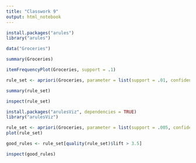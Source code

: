 ```yaml
---
title: "Classwork 9"
output: html_notebook
---
```



```r
install.packages("arules")
library("arules")
```
```r
data("Groceries")
```

```r
summary(Groceries)
```

```r
itemFrequencyPlot(Groceries, support = .1)
```

```r
rule_set <- apriori(Groceries, parameter = list(support = .01, confidence = .5))
```

```r
summary(rule_set)
```

```r
inspect(rule_set)
```

```r
install.packages("arulesViz", dependencies = TRUE)
library("arulesViz")
```

```r
rule_set <- apriori(Groceries, parameter = list(support = .005, confidence = .35))
plot(rule_set)
```

```r
good_rules <- rule_set[quality(rule_set)$lift > 3.5]
```
```r
inspect(good_rules)
```

